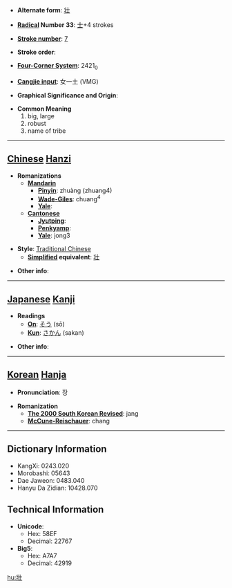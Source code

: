 * '''Alternate form''': [[壮]]

* '''[[Wiktionary:Chinese radical index| Radical]] Number 33''': [[Wiktionary:Chinese radical index 士|士]]+4 strokes

* '''[[Wiktionary:Chinese total strokes index|Stroke number]]''': [[Wiktionary:Chinese total strokes index 7|7]]

* '''Stroke order''': 

* '''[[Wiktionary:Chinese four corner index|Four-Corner System]]''': 2421<sub>0</sub>

* '''[[Wiktionary:Chinese Cangjie index|Cangjie input]]''': 女一土 (VMG)

* '''Graphical Significance and Origin''': 

* '''Common Meaning'''
*#big, large
*# robust
*# name of tribe


----

== [[Chinese]] [[Hanzi]] ==

* '''Romanizations'''
** '''[[Mandarin]]'''
*** '''[[Pinyin]]''': zhuàng (zhuang4)
*** '''[[Wade-Giles]]''': chuang<sup>4</sup>
*** '''[[Yale]]''': 
** '''[[Cantonese]]'''
*** '''[[Jyutping]]''':
*** '''[[Penkyamp]]''': 
*** '''[[Yale]]''': jong3

* '''Style''': [[Traditional Chinese]] 
** '''[[Simplified Chinese|Simplified]] equivalent''': [[壮]]

* '''Other info''': 

----

== [[Japanese]] [[Kanji]] ==

* '''Readings'''
** '''[[On]]''': [[そう]] (sō)
** '''[[Kun]]''': [[さかん]] (sakan)

* '''Other info''':  

----

== [[Korean]] [[Hanja]] ==

* '''Pronunciation''': 장

* '''Romanization'''
** '''[[The 2000 South Korean Revised Romanization|The 2000 South Korean Revised]]''': jang
** '''[[McCune-Reischauer]]''': chang

----

== Dictionary Information ==

* KangXi: 0243.020
* Morobashi: 05643
* Dae Jaweon: 0483.040
* Hanyu Da Zidian: 10428.070

== Technical Information ==

* '''Unicode''':
** Hex: 58EF
** Decimal: 22767
* '''Big5''':
** Hex: A7A7
** Decimal: 42919

[[hu:壯]]